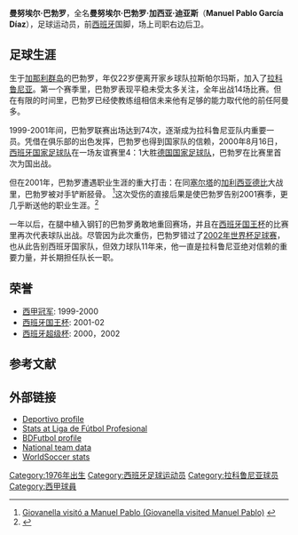 {{NoteTA
|G1=football
|G2=laliga
}}
{{spanish name|García|Díaz}}
{{Football player infobox  
| playername = 曼努埃尔·巴勃罗<br />Manuel Pablo
| image = [[File:Manuel_Pablo.jpg|220px]]
| fullname = Manuel Pablo García Díaz
| nickname = 
| dateofbirth = {{Birth date and age|1976|1|25|df=y}} 
| cityofbirth = [[阿鲁卡斯|阿鲁卡斯]] 
| countryofbirth = [[西班牙|西班牙]]
| height = {{height|m=1.76}}
| currentclub =
| position = 右后卫
| youthyears1 = | youthclubs1 = [[拉斯帕尔马斯体育联盟|拉斯帕尔马斯]]
| years1 = 1994–1996 | clubs1 = [[拉斯帕尔马斯体育联盟|拉斯帕尔马斯B隊]] | caps1 = | goals1 =
| years2 = 1994–1998 | clubs2 = [[拉斯帕尔马斯体育联盟|拉斯帕尔马斯]] | caps2 = 57 | goals2 = 1
| years3 = 1998–2016 | clubs3 = [[拉科鲁尼亚体育俱乐部|拉科鲁尼亚]] | caps3 = 383 | goals3 = 1
| totalcaps = 440 | totalgoals = 2
| nationalyears1 = 1997 | nationalteam1 = [[西班牙21歲以下國家足球隊|西班牙U21]] | nationalcaps1 = 1 | nationalgoals1 = 0
| nationalyears2 = 1997 | nationalteam2 = [[西班牙23歲以下國家足球隊|西班牙U23]] | nationalcaps2 = 2 | nationalgoals2 = 0
| nationalyears3 = 2000–2004 | nationalteam3 = [[西班牙國家足球隊|西班牙]] | nationalcaps3 = 13 | nationalgoals3 = 0
| pcupdate = 2009.05.31
| ntupdate = 2004.04.28
}}
'''曼努埃尔·巴勃罗'''，全名'''曼努埃尔·巴勃罗·加西亚·迪亚斯'''（'''Manuel Pablo García Díaz'''），足球运动员，前[[西班牙|西班牙]]国脚，场上司职右边后卫。

==足球生涯==
生于[[加那利群岛|加那利群岛]]的巴勃罗，年仅22岁便离开家乡球队拉斯帕尔玛斯，加入了[[拉科鲁尼亚足球俱乐部|拉科鲁尼亚]]。第一个赛季里，巴勃罗表现平稳未受太多关注，全年出战14场比赛。但在有限的时间里，巴勃罗已经使教练组相信未来他有足够的能力取代他的前任阿曼多。

1999-2001年间，巴勃罗联赛出场达到74次，逐渐成为拉科鲁尼亚队内重要一员。凭借在俱乐部的出色发挥，巴勃罗也得到国家队的信赖，2000年8月16日，[[西班牙国家足球队|西班牙国家足球队]]在一场友谊赛里4：1大胜[[德国国家足球队|德国国家足球队]]，巴勃罗在比赛里首次为国出战。

但在2001年，巴勃罗遭遇职业生涯的重大打击：在同[[维戈塞尔塔足球俱乐部|塞尔塔]]的[[加利西亚|加利西亚]][[同城德比|德比]]大战里，巴勃罗被对手{{tsl|en|Everton Giovanella||乔瓦内拉}}铲断胫骨。 <ref>[https://archive.is/20120917213733/www.terra.es/espdep/articulo/html/dep20363.htm Giovanella visitó a Manuel Pablo (Giovanella visited Manuel Pablo)] {{es icon}}</ref>这次受伤的直接后果是使巴勃罗告别2001赛季，更几乎断送他的职业生涯。<ref>{{Cite web |url=http://www.uefa.com/competitions/ucl/history/season=2001/round=1545/match=1008582/report=pr.html |title=Buoyant United ready for Deportivo |accessdate=2009-09-19 |archive-date=2007-05-27 |archive-url=https://web.archive.org/web/20070527061315/http://www.uefa.com/competitions/UCL/history/Season%3D2001/Round%3D1545/Match%3D1008582/Report%3DPR.html |dead-url=no }}</ref>

一年以后，在腿中植入钢钉的巴勃罗勇敢地重回赛场，并且在[[西班牙国王杯|西班牙国王杯]]的比赛里再次代表球队出战。尽管因为此次重伤，巴勃罗错过了[[2002年世界杯足球赛|2002年世界杯足球赛]]，也从此告别西班牙国家队，但效力球队11年来，他一直是拉科鲁尼亚绝对信赖的重要力量，并长期担任队长一职。

==荣誉==
*[[西班牙足球甲级联赛|西甲冠军]]: 1999-2000
*[[西班牙国王杯|西班牙国王杯]]: 2001-02
*[[西班牙超级杯|西班牙超级杯]]: 2000，2002

==参考文献==
{{reflist}}

==外部链接==
*[https://web.archive.org/web/20070416112436/http://canaldeportivo.com/servlet/es.iris.servlets.Equipo?accion=1&ver=2&id_persona=4766&id_equipo=27 Deportivo profile] {{es icon}}
*[https://web.archive.org/web/20080511005847/http://www.lfp.es/historico/primera/plantillas/historial.asp?jug=6662 Stats at Liga de Fútbol Profesional] {{es icon}}
*[http://www.bdfutbol.com/en/j/j1865.html BDFutbol profile] {{Wayback|url=http://www.bdfutbol.com/en/j/j1865.html |date=20090921015544 }}
*[https://web.archive.org/web/20120418231610/http://futbol.sportec.es/seleccion/ficha_jugador.asp?j=453&n=manuel%2Fpablo%2Fmanuel%2Fpablo%2Fgarcia%2Fdiaz National team data] {{es icon}}
*[http://www.world-soccer.org/p-03113.htm WorldSoccer stats] {{Wayback|url=http://www.world-soccer.org/p-03113.htm |date=20111004063212 }}

{{DEFAULTSORT:Manuel Pablo}}
[[Category:1976年出生|Category:1976年出生]]
[[Category:西班牙足球运动员|Category:西班牙足球运动员]]
[[Category:拉科鲁尼亚球员|Category:拉科鲁尼亚球员]]
[[Category:西甲球員|Category:西甲球員]]